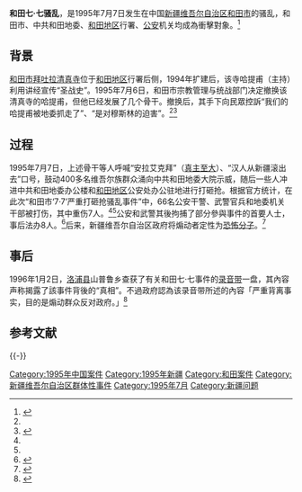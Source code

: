 '''和田七·七骚乱'''，是1995年7月7日发生在中国[[新疆维吾尔自治区|新疆维吾尔自治区]][[和田市|和田市]]的骚乱，和田市、中共和田地委、[[和田地区|和田地区]]行署、[[公安|公安]]机关均成為衝擊對象。<ref>{{Cite web |url=http://news.k618.cn/xda/201304/t20130424_3144150_1.html |title=新疆的三股势力是什么？有哪些危害？，未来网，2013-04-24 |access-date=2013-10-05 |archive-url=https://web.archive.org/web/20131007070519/http://news.k618.cn/xda/201304/t20130424_3144150_1.html |archive-date=2013-10-07 |dead-url=yes }}</ref>

== 背景 ==
[[和田市|和田市]][[拜吐拉清真寺|拜吐拉清真寺]]位于[[和田地区|和田地区]]行署后侧，1994年扩建后，该寺哈提甫（主持）利用讲经宣传“圣战史”。1995年7月6日，和田市宗教管理与统战部门决定撤换该清真寺的哈提甫，但他已经发展了几个骨干。撤换后，其手下向民眾控訴“我们的哈提甫被地委抓走了”、“是对穆斯林的迫害”。<ref name=wjw/><ref name=sikao>{{Cite web |url=http://www.xjass.com/zxdt/content/2009-10/22/content_113270.htm |title=乌鲁木齐“7•5”事件主要特点及其引发的意识形态几点思考，新疆哲学社会科学网，2009-10-22 |accessdate=2014-05-27 |archive-date=2014-05-25 |archive-url=https://web.archive.org/web/20140525203424/http://www.xjass.com/zxdt/content/2009-10/22/content_113270.htm |dead-url=no }}</ref>

== 过程 ==
1995年7月7日，上述骨干等人呼喊“安拉艾克拜”（[[真主至大|真主至大]]）、“汉人从新疆滚出去”口号，鼓动400多名维吾尔族群众涌向中共和田地委大院示威，随后一些人冲进中共和田地委办公楼和[[和田地区|和田地区]]公安处办公驻地进行打砸抢。根据官方统计，在此次“和田市‘7·7’严重打砸抢骚乱事件”中，66名公安干警、武警官兵和地委机关干部被打伤，其中重伤7人。<ref name=sikao/><ref name=wjw/>公安和武警其後拘捕了部分參與事件的首要人士，事后法办8人。<ref name=wjw>{{Cite web |url=http://www.mzfxw.com/e/action/ShowInfo.php?classid=15&id=5816 |title=王家吾，盘点新中国成立后，东突势力的分裂活动与恐怖袭击事件，复兴网，2014-03-13 |accessdate=2014-05-27 |archive-date=2018-06-30 |archive-url=https://web.archive.org/web/20180630214024/http://www.mzfxw.com/e/action/ShowInfo.php?classid=15&id=5816 |dead-url=no }}</ref>后来，新疆维吾尔自治区政府将煽动者定性为[[恐怖分子|恐怖分子]]。<ref>{{Cite web |url=http://www.xjbs.com.cn/zhuanti/124/gj/13.htm |title=自治区党委召开全疆维护稳定工作电视电话会议，新疆新闻在线网，2001-12-09 |accessdate=2013-10-05 |archive-date=2005-01-01 |archive-url=https://web.archive.org/web/20050101151700/http://www.xjbs.com.cn/zhuanti/124/gj/13.htm |dead-url=no }}</ref>

== 事后 ==
1996年1月2日，[[洛浦县|洛浦县]]山普鲁乡查获了有关和田七·七事件的[[录音带|录音带]]一盘，其內容声称揭露了該事件背後的“真相”。不過政府認為该录音带所述的內容「严重背离事实，目的是煽动群众反对政府。」<ref>{{Cite web |url=http://www.xjlpx.gov.cn/Article/ShowArticle.aspx?ArticleID=84808 |title=洛浦县大事记，新疆洛浦，2014-05-27 |accessdate=2013-10-05 |archive-date=2013-10-06 |archive-url=https://web.archive.org/web/20131006202117/http://www.xjlpx.gov.cn/Article/ShowArticle.aspx?ArticleID=84808 |dead-url=yes }}</ref>

== 参考文献 ==
{{Reflist|2}}

{{-}}
{{新疆维吾尔自治区暴力恐怖活动和反恐行动|江}}
[[Category:1995年中国案件|Category:1995年中国案件]]
[[Category:1995年新疆|Category:1995年新疆]]
[[Category:和田案件|Category:和田案件]]
[[Category:新疆维吾尔自治区群体性事件|Category:新疆维吾尔自治区群体性事件]]
[[Category:1995年7月|Category:1995年7月]]
[[Category:新疆问题|Category:新疆问题]]